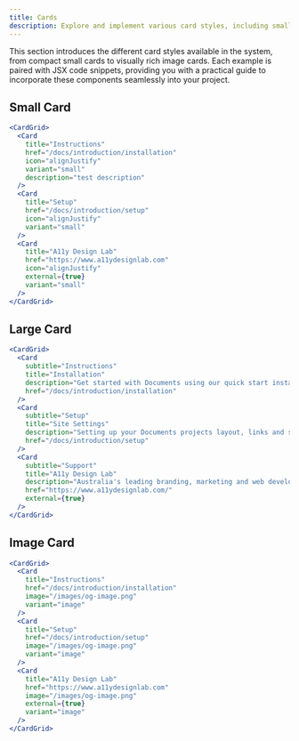 ```yaml
---
title: Cards
description: Explore and implement various card styles, including small, large and image cards.
---
```


This section introduces the different card styles available in the system, from compact small cards to visually rich image cards. Each example is paired with JSX code snippets, providing you with a practical guide to incorporate these components seamlessly into your project.

## Small Card

<CardGrid>
  <Card
    title="Instructions"
    href="/docs/introduction/installation"
    icon="alignJustify"
    variant="small"
    description="test description"
  />
  <Card
    title="Setup"
    href="/docs/introduction/setup"
    icon="alignJustify"
    variant="small"
  />
  <Card
    title="A11y Design Lab"
    href="https://www.a11ydesignlab.com"
    icon="alignJustify"
    external={true}
    variant="small"
  />
</CardGrid>

```jsx
<CardGrid>
  <Card
    title="Instructions"
    href="/docs/introduction/installation"
    icon="alignJustify"
    variant="small"
    description="test description"
  />
  <Card
    title="Setup"
    href="/docs/introduction/setup"
    icon="alignJustify"
    variant="small"
  />
  <Card
    title="A11y Design Lab"
    href="https://www.a11ydesignlab.com"
    icon="alignJustify"
    external={true}
    variant="small"
  />
</CardGrid>
```

## Large Card

<CardGrid>
  <Card
    subtitle="Instructions"
    title="Installation"
    description="Get started with Documents using our quick start installation guide to get your project started."
    href="/docs/introduction/installation"
  />
  <Card
    subtitle="Setup"
    title="Site Settings"
    description="Setting up your Documents projects layout, links and search engine optimisation."
    href="/docs/introduction/setup"
  />
  <Card
    subtitle="Support"
    title="A11y Design Lab"
    description="Australia's leading branding, marketing and web development company."
    href="https://www.a11ydesignlab.com/"
    external={true}
  />
</CardGrid>

```jsx
<CardGrid>
  <Card
    subtitle="Instructions"
    title="Installation"
    description="Get started with Documents using our quick start installation guide to get your project started."
    href="/docs/introduction/installation"
  />
  <Card
    subtitle="Setup"
    title="Site Settings"
    description="Setting up your Documents projects layout, links and search engine optimisation."
    href="/docs/introduction/setup"
  />
  <Card
    subtitle="Support"
    title="A11y Design Lab"
    description="Australia's leading branding, marketing and web development company."
    href="https://www.a11ydesignlab.com/"
    external={true}
  />
</CardGrid>
```

## Image Card

<CardGrid>
  <Card
    title="Instructions"
    href="/docs/introduction/installation"
    image="/images/og-image.png"
    variant="image"
  />
  <Card
    title="Setup"
    href="/docs/introduction/setup"
    image="/images/og-image.png"
    variant="image"
  />
  <Card
    title="A11y Design Lab"
    href="https://www.a11ydesignlab.com"
    image="/images/og-image.png"
    external={true}
    variant="image"
  />
</CardGrid>

```jsx
<CardGrid>
  <Card
    title="Instructions"
    href="/docs/introduction/installation"
    image="/images/og-image.png"
    variant="image"
  />
  <Card
    title="Setup"
    href="/docs/introduction/setup"
    image="/images/og-image.png"
    variant="image"
  />
  <Card
    title="A11y Design Lab"
    href="https://www.a11ydesignlab.com"
    image="/images/og-image.png"
    external={true}
    variant="image"
  />
</CardGrid>
```
